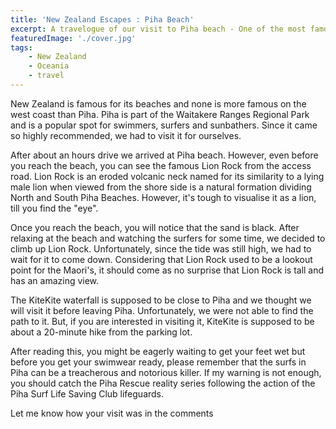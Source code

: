 ```yaml
---
title: 'New Zealand Escapes : Piha Beach'
excerpt: A travelogue of our visit to Piha beach - One of the most famous beaches on the west coast of New Zealand.
featuredImage: './cover.jpg'
tags:
    - New Zealand
    - Oceania
    - travel
---
```


New Zealand is famous for its beaches and none is more famous on the west coast than Piha. Piha is part of the Waitakere Ranges Regional Park and is a popular spot for swimmers, surfers and sunbathers. Since it came so highly recommended, we had to visit it for ourselves.

<ImageGallery relativeDirectory={props.path} subDirectory="gallery1" />

After about an hours drive we arrived at Piha beach. However, even before you reach the beach, you can see the famous Lion Rock from the access road. Lion Rock is an eroded volcanic neck named for its similarity to a lying male lion when viewed from the shore side is a natural formation dividing North and South Piha Beaches. However, it's tough to visualise it as a lion, till you find the "eye".

<ImageGallery relativeDirectory={props.path} subDirectory="gallery2" />

Once you reach the beach, you will notice that the sand is black. After relaxing at the beach and watching the surfers for some time, we decided to climb up Lion Rock. Unfortunately, since the tide was still high, we had to wait for it to come down. Considering that Lion Rock used to be a lookout point for the Maori's, it should come as no surprise that Lion Rock is tall and has an amazing view.

<ImageGallery relativeDirectory={props.path} subDirectory="gallery3" />

The KiteKite waterfall is supposed to be close to Piha and we thought we will visit it before leaving Piha. Unfortunately, we were not able to find the path to it. But, if you are interested in visiting it, KiteKite is supposed to be about a 20-minute hike from the parking lot.

<ImageGallery relativeDirectory={props.path} subDirectory="gallery4" />

After reading this, you might be eagerly waiting to get your feet wet but before you get your swimwear ready, please remember that the surfs in Piha can be a treacherous and notorious killer. If my warning is not enough, you should catch the Piha Rescue reality series following the action of the Piha Surf Life Saving Club lifeguards.

Let me know how your visit was in the comments
